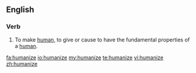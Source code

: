 ==English==
===Verb===
{{en-verb|humanizes|humanizing|humanized|humanized}}

#To make [[human]], to give or cause to have the fundamental properties of a [[human]].

[[fa:humanize]]
[[io:humanize]]
[[my:humanize]]
[[te:humanize]]
[[vi:humanize]]
[[zh:humanize]]